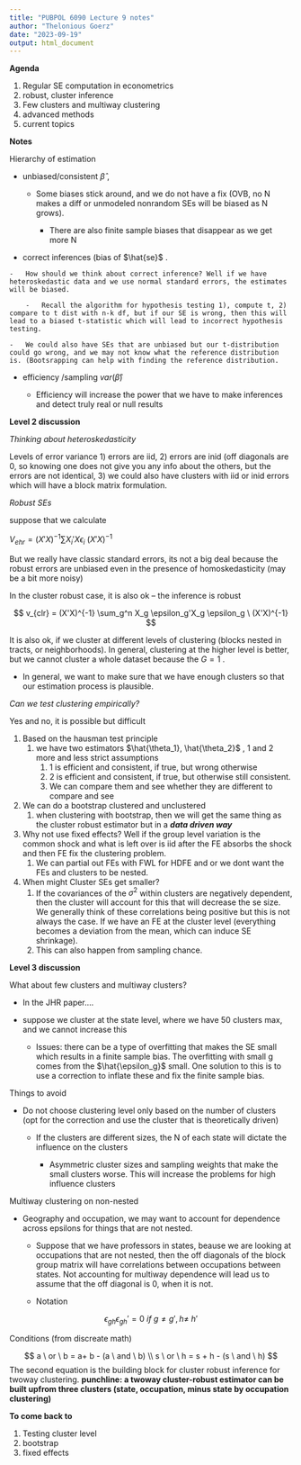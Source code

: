 ```yaml
---
title: "PUBPOL 6090 Lecture 9 notes"
author: "Thelonious Goerz"
date: "2023-09-19"
output: html_document
---
```


**Agenda**

1.  Regular SE computation in econometrics
2.  robust, cluster inference
3.  Few clusters and multiway clustering
4.  advanced methods
5.  current topics

**Notes**

Hierarchy of estimation

-   unbiased/consistent $\hat{\beta}$ ,

    -   Some biases stick around, and we do not have a fix (OVB, no N makes a diff or unmodeled nonrandom SEs will be biased as N grows).

        -   There are also finite sample biases that disappear as we get more N

-   correct inferences (bias of $\hat{se}$ .

```         
-   How should we think about correct inference? Well if we have heteroskedastic data and we use normal standard errors, the estimates will be biased.

    -   Recall the algorithm for hypothesis testing 1), compute t, 2) compare to t dist with n-k df, but if our SE is wrong, then this will lead to a biased t-statistic which will lead to incorrect hypothesis testing.

-   We could also have SEs that are unbiased but our t-distribution could go wrong, and we may not know what the reference distribution is. (Bootsrapping can help with finding the reference distribution.
```

-   efficiency /sampling $var(\hat{\beta})$

    -   Efficiency will increase the power that we have to make inferences and detect truly real or null results

**Level 2 discussion**

*Thinking about heteroskedasticity*

Levels of error variance 1) errors are iid, 2) errors are inid (off diagonals are 0, so knowing one does not give you any info about the others, but the errors are not identical, 3) we could also have clusters with iid or inid errors which will have a block matrix formulation.

*Robust SEs*

suppose that we calculate

$V_{ehr} = (X'X)^{-1} \sum X_i'X \epsilon_i \ (X'X)^{-1}$

But we really have classic standard errors, its not a big deal because the robust errors are unbiased even in the presence of homoskedasticity (may be a bit more noisy)

In the cluster robust case, it is also ok -- the inference is robust

$$
v_{clr} = (X'X)^{-1} \sum_g^n X_g \epsilon_g'X_g \epsilon_g \ (X'X)^{-1}
$$

It is also ok, if we cluster at different levels of clustering (blocks nested in tracts, or neighborhoods). In general, clustering at the higher level is better, but we cannot cluster a whole dataset because the $G = 1$ .

-   In general, we want to make sure that we have enough clusters so that our estimation process is plausible.

*Can we test clustering empirically?*

Yes and no, it is possible but difficult

1.  Based on the hausman test principle
    1.  we have two estimators $\hat{\theta_1}, \hat{\theta_2}$ , 1 and 2 more and less strict assumptions
        1.  1 is efficient and consistent, if true, but wrong otherwise
        2.  2 is efficient and consistent, if true, but otherwise still consistent.
        3.  We can compare them and see whether they are different to compare and see
2.  We can do a bootstrap clustered and unclustered
    1.  when clustering with bootstrap, then we will get the same thing as the cluster robust estimator but in a ***data driven way***
3.  Why not use fixed effects? Well if the group level variation is the common shock and what is left over is iid after the FE absorbs the shock and then FE fix the clustering problem.
    1.  We can partial out FEs with FWL for HDFE and or we dont want the FEs and clusters to be nested.
4.  When might Cluster SEs get smaller?
    1.  If the covariances of the $\sigma^2$ within clusters are negatively dependent, then the cluster will account for this that will decrease the se size. We generally think of these correlations being positive but this is not always the case. If we have an FE at the cluster level (everything becomes a deviation from the mean, which can induce SE shrinkage).
    2.  This can also happen from sampling chance.

**Level 3 discussion**

What about few clusters and multiway clusters?

-   In the JHR paper....

-   suppose we cluster at the state level, where we have 50 clusters max, and we cannot increase this

    -   Issues: there can be a type of overfitting that makes the SE small which results in a finite sample bias. The overfitting with small g comes from the $\hat{\epsilon_g}$ small. One solution to this is to use a correction to inflate these and fix the finite sample bias.

Things to avoid

-   Do not choose clustering level only based on the number of clusters (opt for the correction and use the cluster that is theoretically driven)

    -   If the clusters are different sizes, the N of each state will dictate the influence on the clusters

        -   Asymmetric cluster sizes and sampling weights that make the small clusters worse. This will increase the problems for high influence clusters

Multiway clustering on non-nested

-   Geography and occupation, we may want to account for dependence across epsilons for things that are not nested.

    -   Suppose that we have professors in states, beause we are looking at occupations that are not nested, then the off diagonals of the block group matrix will have correlations between occupations between states. Not accounting for multiway dependence will lead us to assume that the off diagonal is 0, when it is not.

    -   Notation

$$
\epsilon_{gh}\epsilon_{gh}' = 0  \ if \ g \neq g', h \neq \ h'
$$

Conditions (from discreate math)

$$
a \ or \ b = a+ b - (a \ and \ b) \\
s \ or \ h = s + h - (s \ and \ h)
$$ The second equation is the building block for cluster robust inference for twoway clustering. **punchline: a twoway cluster-robust estimator can be built upfrom three clusters (state, occupation, minus state by occupation clustering)**

**To come back to**

1.  Testing cluster level
2.  bootstrap
3.  fixed effects
